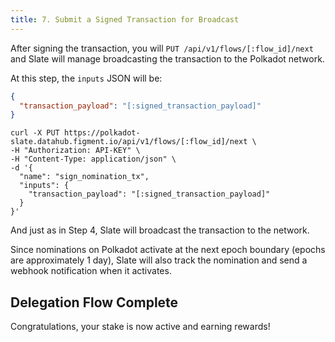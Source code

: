 ```yaml
---
title: 7. Submit a Signed Transaction for Broadcast
---
```


After signing the transaction, you will `PUT /api/v1/flows/[:flow_id]/next` and Slate will manage broadcasting the transaction to the Polkadot network.

At this step, the `inputs` JSON will be:

```json
{
  "transaction_payload": "[:signed_transaction_payload]"
}
```

```text
curl -X PUT https://polkadot-slate.datahub.figment.io/api/v1/flows/[:flow_id]/next \
-H "Authorization: API-KEY" \
-H "Content-Type: application/json" \
-d '{
  "name": "sign_nomination_tx",
  "inputs": {
    "transaction_payload": "[:signed_transaction_payload]"
  }
}'
```

And just as in Step 4, Slate will broadcast the transaction to the network.

Since nominations on Polkadot activate at the next epoch boundary (epochs are approximately 1 day), Slate will also track the nomination and send a webhook notification when it activates.

## Delegation Flow Complete

Congratulations, your stake is now active and earning rewards!
